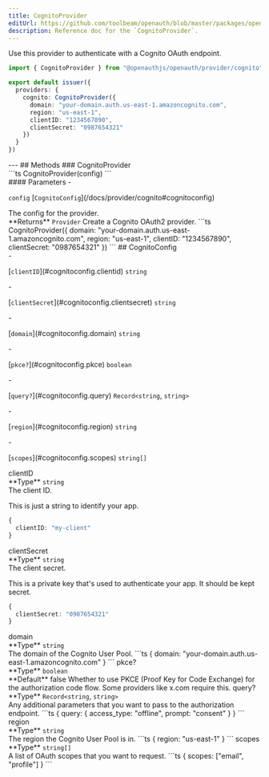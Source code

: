 ```yaml
---
title: CognitoProvider
editUrl: https://github.com/toolbeam/openauth/blob/master/packages/openauth/src/provider/cognito.ts
description: Reference doc for the `CognitoProvider`.
---
```



<div class="tsdoc">
<Section type="about">
Use this provider to authenticate with a Cognito OAuth endpoint.

```ts {5-10}
import { CognitoProvider } from "@openauthjs/openauth/provider/cognito"

export default issuer({
  providers: {
    cognito: CognitoProvider({
      domain: "your-domain.auth.us-east-1.amazoncognito.com",
      region: "us-east-1",
      clientID: "1234567890",
      clientSecret: "0987654321"
    })
  }
})
```
</Section>
---
## Methods
### CognitoProvider
<Segment>
<Section type="signature">
```ts
CognitoProvider(config)
```
</Section>
<Section type="parameters">
#### Parameters
- <p><code class="key">config</code> [<code class="type">CognitoConfig</code>](/docs/provider/cognito#cognitoconfig)</p>
The config for the provider.
</Section>
<InlineSection>
**Returns** <code class="type">Provider</code>
</InlineSection>
Create a Cognito OAuth2 provider.
```ts
CognitoProvider({
  domain: "your-domain.auth.us-east-1.amazoncognito.com",
  region: "us-east-1",
  clientID: "1234567890",
  clientSecret: "0987654321"
})
```
</Segment>
## CognitoConfig
<Segment>
<Section type="parameters">
- <p>[<code class="key">clientID</code>](#cognitoconfig.clientid) <code class="primitive">string</code></p>
- <p>[<code class="key">clientSecret</code>](#cognitoconfig.clientsecret) <code class="primitive">string</code></p>
- <p>[<code class="key">domain</code>](#cognitoconfig.domain) <code class="primitive">string</code></p>
- <p>[<code class="key">pkce?</code>](#cognitoconfig.pkce) <code class="primitive">boolean</code></p>
- <p>[<code class="key">query?</code>](#cognitoconfig.query) <code class="primitive">Record</code><code class="symbol">&lt;</code><code class="primitive">string</code>, <code class="primitive">string</code><code class="symbol">&gt;</code></p>
- <p>[<code class="key">region</code>](#cognitoconfig.region) <code class="primitive">string</code></p>
- <p>[<code class="key">scopes</code>](#cognitoconfig.scopes) <code class="primitive">string</code><code class="symbol">[]</code></p>
</Section>
</Segment>
<NestedTitle id="cognitoconfig.clientid" Tag="h4" parent="CognitoConfig.">clientID</NestedTitle>
<Segment>
<Section type="parameters">
<InlineSection>
**Type** <code class="primitive">string</code>
</InlineSection>
</Section>
The client ID.

This is just a string to identify your app.
```ts
{
  clientID: "my-client"
}
```
</Segment>
<NestedTitle id="cognitoconfig.clientsecret" Tag="h4" parent="CognitoConfig.">clientSecret</NestedTitle>
<Segment>
<Section type="parameters">
<InlineSection>
**Type** <code class="primitive">string</code>
</InlineSection>
</Section>
The client secret.

This is a private key that's used to authenticate your app. It should be kept secret.
```ts
{
  clientSecret: "0987654321"
}
```
</Segment>
<NestedTitle id="cognitoconfig.domain" Tag="h4" parent="CognitoConfig.">domain</NestedTitle>
<Segment>
<Section type="parameters">
<InlineSection>
**Type** <code class="primitive">string</code>
</InlineSection>
</Section>
The domain of the Cognito User Pool.
```ts
{
  domain: "your-domain.auth.us-east-1.amazoncognito.com"
}
```
</Segment>
<NestedTitle id="cognitoconfig.pkce" Tag="h4" parent="CognitoConfig.">pkce?</NestedTitle>
<Segment>
<Section type="parameters">
<InlineSection>
**Type** <code class="primitive">boolean</code>
</InlineSection>
</Section>

<InlineSection>
**Default** false
</InlineSection>
Whether to use PKCE (Proof Key for Code Exchange) for the authorization code flow.
Some providers like x.com require this.
</Segment>
<NestedTitle id="cognitoconfig.query" Tag="h4" parent="CognitoConfig.">query?</NestedTitle>
<Segment>
<Section type="parameters">
<InlineSection>
**Type** <code class="primitive">Record</code><code class="symbol">&lt;</code><code class="primitive">string</code>, <code class="primitive">string</code><code class="symbol">&gt;</code>
</InlineSection>
</Section>
Any additional parameters that you want to pass to the authorization endpoint.
```ts
{
  query: {
    access_type: "offline",
    prompt: "consent"
  }
}
```
</Segment>
<NestedTitle id="cognitoconfig.region" Tag="h4" parent="CognitoConfig.">region</NestedTitle>
<Segment>
<Section type="parameters">
<InlineSection>
**Type** <code class="primitive">string</code>
</InlineSection>
</Section>
The region the Cognito User Pool is in.
```ts
{
  region: "us-east-1"
}
```
</Segment>
<NestedTitle id="cognitoconfig.scopes" Tag="h4" parent="CognitoConfig.">scopes</NestedTitle>
<Segment>
<Section type="parameters">
<InlineSection>
**Type** <code class="primitive">string</code><code class="symbol">[]</code>
</InlineSection>
</Section>
A list of OAuth scopes that you want to request.
```ts
{
  scopes: ["email", "profile"]
}
```
</Segment>
</div>